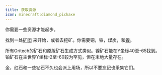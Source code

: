 ```yaml
---
title: 获取资源
icon: minecraft:diamond_pickaxe
---
```


你需要一些资源才能起步。

找到一处[矿团](../resources/ore_boulder) 来开始，或者去挖矿。你需要铜，铁，煤炭，和[镍](../resources/nickel)。

所有Oritech的矿石和原版矿石生成方式类似。镍矿石能在Y坐标40至-65找到。铂矿石在主世界Y坐标-2至-60较为罕见，但在末地大量存在。

金，红石和一些钻石不久也会派上用场，所以不要忘记也采集它们。

<center>
<ModAsset location="oritech:area/ore_boulder" width={512} />
</center>